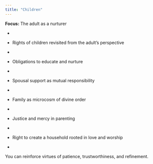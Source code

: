 ```yaml
---
title: "Children"
---
```


**Focus:** The adult as a nurturer

-   

-   Rights of children revisited from the adult’s perspective

-   

-   Obligations to educate and nurture

-   

-   Spousal support as mutual responsibility

-   

-   Family as microcosm of divine order

-   

-   Justice and mercy in parenting

-   

-   Right to create a household rooted in love and worship

-   

You can reinforce virtues of patience, trustworthiness, and refinement.
